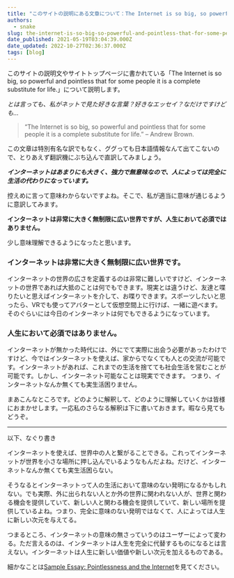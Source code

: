 ```yaml
---
title: "このサイトの説明にある文章について：The Internet is so big, so powerful and pointless that for some people it is a complete substitute for life."
authors:
  - snake
slug: the-internet-is-so-big-so-powerful-and-pointless-that-for-some-people-it-is-a-complete-substitute-for-life
date_published: 2021-05-19T03:04:39.000Z
date_updated: 2022-10-27T02:36:37.000Z
tags: [blog]
---
```


このサイトの説明文やサイトトップページに書かれている「The Internet is so big, so powerful and pointless that for some people it is a complete substitute for life.」について説明します。

*とは言っても、私がネットで見た好きな言葉？好きなエッセイ？なだけですけども...*

> “The Internet is so big, so powerful and pointless that for some people it is a complete substitute for life.” – Andrew Brown.

この文章は特別有名な訳でもなく、ググっても日本語情報なんて出てこないので、とりあえず翻訳機にぶち込んで直訳してみましょう。

***インターネットはあまりにも大きく、強力で無意味なので、人によっては完全に生活の代わりになっています。***

控えめに言って意味わからないですよね。そこで、私が適当に意味が通じるように意訳してみます。

**インターネットは非常に大きく無制限に広い世界ですが、人生において必須ではありません。**

少し意味理解できるようになったと思います。

### インターネットは非常に大きく無制限に広い世界です。

インターネットの世界の広さを定義するのは非常に難しいですけど、インターネットの世界であれば大抵のことは何でもできます。現実とは違うけど、友達と喋りたいと思えばインターネットを介して、お喋りできます。スポーツしたいと思ったら、VRでも使ってアバターとして仮想空間上に行けば、一緒に遊べます。そのぐらいには今日のインターネットは何でもできるようになっています。

### 人生において必須ではありません。

インターネットが無かった時代には、外にでて実際に出会う必要があったわけですけど、今ではインターネットを使えば、家からでなくても人との交流が可能です。インターネットがあれば、これまでの生活を捨てても社会生活を営むことが可能です。しかし、インターネット可能なことは現実でできます。
つまり、インターネットなんか無くても実生活困りません。

まあこんなところです。どのように解釈して、どのように理解していくかは皆様におまかせします。一応私のさらなる解釈は下に書いておきます。暇なら見てもどうぞ。

---

以下、なぐり書き

インターネットを使えば、世界中の人と繋がることできる。これってインターネットが世界を小さな場所に押し込んでいるようなもんだよね。だけど、インターネットなんか無くても実生活困らない。

そうなるとインターネットって人の生活において意味のない発明になるかもしれない。でも実際、外に出られない人とか外の世界に関われない人が、世界と関わる機会を提供していて、新しい人と関わる機会を提供していて、新しい場所を提供しているよね。つまり、完全に意味のない発明ではなくて、人によっては人生に新しい次元を与えてる。

つまるところ、インターネットの意味の無さっていうのはユーザーによって変わる。ただ言えるのは、インターネットは人生を完全に代替するものになるとは言えない。インターネットは人生に新しい価値や新しい次元を加えるものである。

細かなことは[Sample Essay: Pointlessness and the Internet](http://www.gamsatsampleessays.co.uk/sample-essay-pointlessness-and-the-internet/)を見てください。

